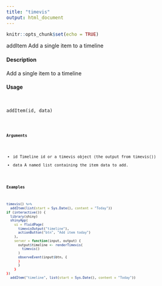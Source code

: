 ```yaml
---
title: "timevis"
output: html_document
---
```


```r
knitr::opts_chunk$set(echo = TRUE)
```
addItem
Add a single item to a timeline

#### Description

Add a single item to a timeline

#### Usage
<pre><code>

addItem(id, data)

<code></pre>

#### Arguments

* id Timeline id or a timevis object (the output from timevis())
* data A named list containing the item data to add.

#### Examples
```r

timevis() %>%
  addItem(list(start = Sys.Date(), content = "Today"))
if (interactive()) {
  library(shiny)
  shinyApp(
    ui = fluidPage(
      timevisOutput("timeline"),
      actionButton("btn", "Add item today")
    ),
    server = function(input, output) {
      output$timeline <- renderTimevis(
        timevis()
      )
      observeEvent(input$btn, {
      )
      }
    }
})
  addItem("timeline", list(start = Sys.Date(), content = "Today"))
```
